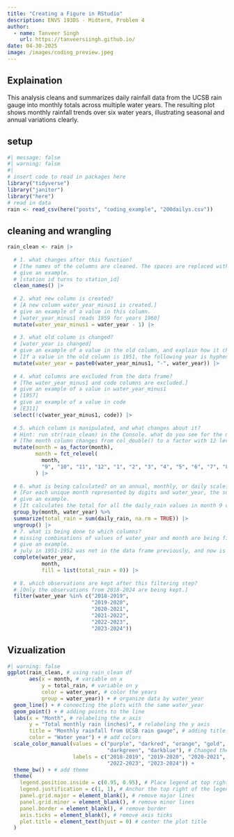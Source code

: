 ```yaml
---
title: "Creating a Figure in RStudio"
description: ENVS 193DS - Midterm, Problem 4
author: 
  - name: Tanveer Singh
    url: https://tanveersiingh.github.io/
date: 04-30-2025
image: /images/coding_preview.jpeg
---
```


## Explaination

This analysis cleans and summarizes daily rainfall data from the UCSB rain gauge into monthly totals across multiple water years. The resulting plot shows monthly rainfall trends over six water years, illustrating seasonal and annual variations clearly.

## setup

```r
#| message: false
#| warning: false
#| 
# insert code to read in packages here
library("tidyverse")
library("janitor")
library("here")
# read in data
rain <- read_csv(here("posts", "coding_example", "200dailys.csv"))
```

## cleaning and wrangling

```r
rain_clean <- rain |>  
  
  # 1. what changes after this function? 
  # [the names of the columns are cleaned. The spaces are replaced with underscores.]
  # give an example. 
  # [station id turns to station_id]
  clean_names() |>  
  
  # 2. what new column is created? 
  # [A new column water_year_minus1 is created.]
  # give an example of a value in this column.
  # [water_year_minus1 reads 1959 for years 1960]
  mutate(water_year_minus1 = water_year - 1) |>  
  
  # 3. what old column is changed?
  # [water_year is changed]
  # give an example of a value in the old column, and explain how it changed. 
  # [If a value in the old column is 1951, the following year is hyphenated and added onto the previous year. The new column is 1951 - 1952.]
  mutate(water_year = paste0(water_year_minus1, "-", water_year)) |> 
  
  # 4. what columns are excluded from the data frame?
  # [The water_year_minus1 and code columns are excluded.]
  # give an example of a value in water_year_minus1 
  # [1957]
  # give an example of a value in code 
  # [E311]
  select(!c(water_year_minus1, code)) |> 
  
  # 5. which column is manipulated, and what changes about it? 
  # Hint: run str(rain_clean) in the Console. what do you see for the month column?
  # [The month column changes from col_double() to a factor with 12 levels. The relevel function is also reordering the levels to be explicitly specified. The number are representing the months of the year in a specific sequence.]
  mutate(month = as_factor(month),
         month = fct_relevel(
           month, 
           "9", "10", "11", "12", "1", "2", "3", "4", "5", "6", "7", "8")
         ) |>  
  
  # 6. what is being calculated? on an annual, monthly, or daily scale? 
  # [For each unique month represented by digits and water_year, the sum of the daily_rain values. na.rm = TRUE ensure missing values in daily_rain are ignored during the summation.]
  # give an example. 
  # [It calculates the total for all the daily_rain values in month 9 of water_year 1952.]
  group_by(month, water_year) %>% 
  summarize(total_rain = sum(daily_rain, na.rm = TRUE)) |>  
  ungroup() |>  
  # 7. what is being done to which columns? 
  # missing combinations of values of water_year and month are being filled in with 0
  # give an example. 
  # july in 1951-1952 was not in the data frame previously, and now is present with a total rain of 0 inches
  complete(water_year, 
           month, 
           fill = list(total_rain = 0)) |>  
  
  # 8. which observations are kept after this filtering step?
  # [Only the observations from 2018-2024 are being kept.]
  filter(water_year %in% c("2018-2019", 
                           "2019-2020", 
                           "2020-2021", 
                           "2021-2022", 
                           "2022-2023", 
                           "2023-2024"))
```

## Vizualization

```r
#| warning: false
ggplot(rain_clean, # using rain_clean df
       aes(x = month, # variable on x
           y = total_rain, # variable on y
           color = water_year, # color the years
           group = water_year)) + # organize data by water_year
  geom_line() + # connecting the plots with the same water_year
  geom_point() + # adding points to the line
  labs(x = "Month", # relabeling the x axis
       y = "Total monthly rain (inches)", # relabeling the y axis
       title = "Monthly rainfall from UCSB rain gauge", # adding title
       color = "Water year") + # add colors
  scale_color_manual(values = c("purple", "darkred", "orange", "gold",
                                "darkgreen", "darkblue"), # Changed the colors
                     labels = c("2018-2019", "2019-2020", "2020-2021", "2021-2022",
                                "2022-2023", "2023-2024")) +
  theme_bw() + # add theme
  theme(
    legend.position.inside = c(0.95, 0.95), # Place legend at top right inside the plot (updated from deprecated legend.position)
    legend.justification = c(1, 1), # Anchor the top right of the legend to the coordinates
    panel.grid.major = element_blank(), # remove major lines
    panel.grid.minor = element_blank(), # remove minor lines
    panel.border = element_blank(), # remove border
    axis.ticks = element_blank(), # remove axis ticks
    plot.title = element_text(hjust = 0) # center the plot title
  )
```
